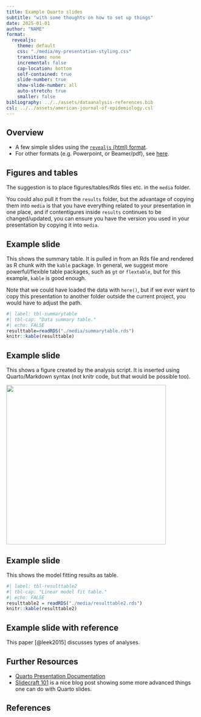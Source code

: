 ```yaml
---
title: Example Quarto slides
subtitle: "with some thoughts on how to set up things"
date: 2025-01-01
author: "NAME"
format: 
  revealjs:
    theme: default
    css: "./media/my-presentation-styling.css"
    transition: none
    incremental: false
    cap-location: bottom
    self-contained: true
    slide-number: true
    show-slide-number: all
    auto-stretch: true
    smaller: false
bibliography: ../../assets/dataanalysis-references.bib
csl: ../../assets/american-journal-of-epidemiology.csl
---
```


## Overview

-   A few simple slides using the [`revealjs` (html) format](https://quarto.org/docs/presentations/revealjs/).
-   For other formats (e.g. Powerpoint, or Beamer/pdf), see [here](https://quarto.org/docs/guide/).


## Figures and tables

The suggestion is to place figures/tables/Rds files etc. in the `media` folder.

You could also pull it from the `results` folder, but the advantage of copying them into `media` is that you have everything related to your presentation in one place, and if contentigures inside `results` continues to be changed/updated, you can ensure you have the version you used in your presentation by copying it into `media`.



## Example slide

This shows the summary table. It is pulled in from an Rds file and rendered as R chunk with the `kable` package. In general, we suggest more powerful/flexible table packages, such as `gt` or `flextable`, but for this example, `kable` is good enough.

Note that we could have loaded the data with `here()`, but if we ever want to copy this presentation to another folder outside the current project, you would have to adjust the path.

```r
#| label: tbl-summarytable
#| tbl-cap: "Data summary table."
#| echo: FALSE
resulttable=readRDS("./media/summarytable.rds")
knitr::kable(resulttable)
```

## Example slide

This shows a figure created by the analysis script. It is inserted using Quarto/Markdown syntax (not knitr code, but that would be possible too).

![](./media/height-weight.png){fig-align="center" width="420"}

## Example slide

This shows the model fitting results as table.

```r
#| label: tbl-resulttable2
#| tbl-cap: "Linear model fit table."
#| echo: FALSE
resulttable2 = readRDS("./media/resulttable2.rds")
knitr::kable(resulttable2)
```

## Example slide with reference

This paper [@leek2015] discusses types of analyses.

## Further Resources

* [Quarto Presentation Documentation](https://quarto.org/docs/presentations/)
* [Slidecraft 101](https://emilhvitfeldt.com/project/slidecraft-101/) is a nice blog post showing some more advanced things one can do with Quarto slides.

## References
